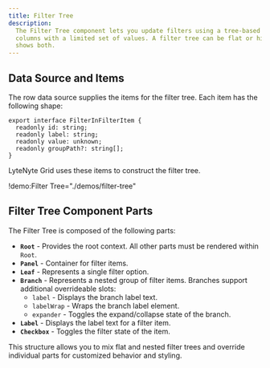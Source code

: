 ```yaml
---
title: Filter Tree
description:
  The Filter Tree component lets you update filters using a tree-based UI. It is especially useful for
  columns with a limited set of values. A filter tree can be flat or hierarchical-the example below
  shows both.
---
```


## Data Source and Items

The row data source supplies the items for the filter tree. Each item has the following shape:

```tsx
export interface FilterInFilterItem {
  readonly id: string;
  readonly label: string;
  readonly value: unknown;
  readonly groupPath?: string[];
}
```

LyteNyte Grid uses these items to construct the filter tree.

!demo:Filter Tree="./demos/filter-tree"

## Filter Tree Component Parts

The Filter Tree is composed of the following parts:

- **`Root`** - Provides the root context. All other parts must be rendered within `Root`.
- **`Panel`** - Container for filter items.
- **`Leaf`** - Represents a single filter option.
- **`Branch`** - Represents a nested group of filter items. Branches support additional overrideable
  slots:
  - `label` - Displays the branch label text.
  - `labelWrap` - Wraps the branch label element.
  - `expander` - Toggles the expand/collapse state of the branch.
- **`Label`** - Displays the label text for a filter item.
- **`Checkbox`** - Toggles the filter state of the item.

This structure allows you to mix flat and nested filter trees and override individual parts for
customized behavior and styling.
